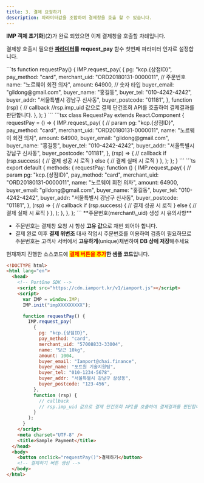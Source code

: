 ```yaml
---
title: 3. 결제 요청하기
description: 파라미터값을 조합하여 결제창을 호출 할 수 있습니다.
---
```



**IMP 객체 초기화**](2)가 완료 되었으면 이제 결제창을 호출할 차례입니다.

결제창 호출시 필요한 [**파라미터**](../../sdk/javascript-sdk/payrq)**를 request\_pay** 함수 첫번째 파라미터 인자로 설정합니다.

<Tabs>
  <Tab title="JavaScript">
    ```ts
    function requestPay() {
      IMP.request_pay(
        {
          pg: "kcp.{상점ID}",
          pay_method: "card",
          merchant_uid: "ORD20180131-0000011", // 주문번호
          name: "노르웨이 회전 의자",
          amount: 64900, // 숫자 타입
          buyer_email: "gildong@gmail.com",
          buyer_name: "홍길동",
          buyer_tel: "010-4242-4242",
          buyer_addr: "서울특별시 강남구 신사동",
          buyer_postcode: "01181",
        },
        function (rsp) {
          // callback
          //rsp.imp_uid 값으로 결제 단건조회 API를 호출하여 결제결과를 판단합니다.
        },
      );
    }
    ```
  </Tab>

  <Tab title="React.js">
    ```tsx
    class RequestPay extends React.Component {
      requestPay = () => {
        IMP.request_pay(
          {
            // param
            pg: "kcp.{상점ID}",
            pay_method: "card",
            merchant_uid: "ORD20180131-0000011",
            name: "노르웨이 회전 의자",
            amount: 64900,
            buyer_email: "gildong@gmail.com",
            buyer_name: "홍길동",
            buyer_tel: "010-4242-4242",
            buyer_addr: "서울특별시 강남구 신사동",
            buyer_postcode: "01181",
          },
          (rsp) => {
            // callback
            if (rsp.success) {
              // 결제 성공 시 로직
            } else {
              // 결제 실패 시 로직
            }
          },
        );
      };
    }
    ```
  </Tab>

  <Tab title="Vue.js">
    ```ts
    export default {
      methods: {
        requestPay: function () {
          IMP.request_pay(
            {
              // param
              pg: "kcp.{상점ID}",
              pay_method: "card",
              merchant_uid: "ORD20180131-0000011",
              name: "노르웨이 회전 의자",
              amount: 64900,
              buyer_email: "gildong@gmail.com",
              buyer_name: "홍길동",
              buyer_tel: "010-4242-4242",
              buyer_addr: "서울특별시 강남구 신사동",
              buyer_postcode: "01181",
            },
            (rsp) => {
              // callback
              if (rsp.success) {
                // 결제 성공 시 로직
              } else {
                // 결제 실패 시 로직
              }
            },
          );
        },
      },
    };
    ```
  </Tab>
</Tabs>

<Hint style="info">
  **주문번호(merchant\_uid) 생성 시 유의사항**

  - 주문번호는 결제창 요청 시 항상 **고유 값**으로 채번 되어야 합니다.
  - 결제 완료 이후 **결제 위변조** 대사 작업시 주문번호를 이용하여 검증이 필요하므로 주문번호는 고객사 서버에서 **고유하게**(unique)채번하여 **DB 상에 저장**해주세요
</Hint>

현재까지 진행한 소스코드에 <mark style="color:red;">**결제 버튼을 추가**</mark>**한 샘플 코드**입니다.

```html title="sample.html"
<!DOCTYPE html>
<html lang="en">
  <head>
    <!-- PortOne SDK -->
    <script src="https://cdn.iamport.kr/v1/iamport.js"></script>
    <script>
      var IMP = window.IMP;
      IMP.init("impXXXXXXXXX");

      function requestPay() {
        IMP.request_pay(
          {
            pg: "kcp.{상점ID}",
            pay_method: "card",
            merchant_uid: "57008833-33004",
            name: "당근 10kg",
            amount: 1004,
            buyer_email: "Iamport@chai.finance",
            buyer_name: "포트원 기술지원팀",
            buyer_tel: "010-1234-5678",
            buyer_addr: "서울특별시 강남구 삼성동",
            buyer_postcode: "123-456",
          },
          function (rsp) {
            // callback
            // rsp.imp_uid 값으로 결제 단건조회 API를 호출하여 결제결과를 판단합니다.
          }
        );
      }
    </script>
    <meta charset="UTF-8" />
    <title>Sample Payment</title>
  </head>
  <body>
    <button onclick="requestPay()">결제하기</button>
    <!-- 결제하기 버튼 생성 -->
  </body>
</html>
```

<Youtube videoId="Gq7r5AUoMKs" caption="결제하기 버튼 생성 및 결제창 호출" />
